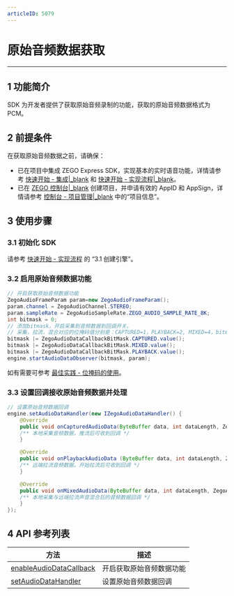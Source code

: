 ```yaml
---
articleID: 5079
---
```

# 原始音频数据获取

- - -

## 1 功能简介

SDK 为开发者提供了获取原始音频录制的功能，获取的原始音频数据格式为 PCM。

## 2 前提条件

在获取原始音频数据之前，请确保：

- 已在项目中集成 ZEGO Express SDK，实现基本的实时语音功能，详情请参考 [快速开始 - 集成\|_blank](!ExpressAudioSDK-Integration/SDK_Integration) 和 [快速开始 - 实现流程\|_blank](!ExpressAudioSDK-Integration/Solution_Implementation)。
- 已在 [ZEGO 控制台\|_blank](https://console.zego.im) 创建项目，并申请有效的 AppID 和 AppSign，详情请参考 [控制台 - 项目管理\|_blank](#12107) 中的“项目信息”。


## 3 使用步骤

### 3.1 初始化 SDK

请参考 [快速开始 - 实现流程](7627#3_1) 的 “3.1 创建引擎”。

### 3.2 启用原始音频数据功能

```java
// 开启获取原始音频数据功能
ZegoAudioFrameParam param=new ZegoAudioFrameParam();
param.channel = ZegoAudioChannel.STEREO;
param.sampleRate = ZegoAudioSampleRate.ZEGO_AUDIO_SAMPLE_RATE_8K;
int bitmask = 0;
// 添加bitmask，开启采集到音频数据到回调开关。
// 采集，拉流，混合对应的位掩码值分别是：CAPTURED=1，PLAYBACK=2, MIXED=4，bitmask最终得到的值为7，表示会同时触发采集、拉流、混合的原始数据回调。
bitmask |= ZegoAudioDataCallbackBitMask.CAPTURED.value();
bitmask |= ZegoAudioDataCallbackBitMask.MIXED.value();
bitmask |= ZegoAudioDataCallbackBitMask.PLAYBACK.value();
engine.startAudioDataObserver(bitmask, param);
```

<div class="mk-hint">

如有需要可参考 [最佳实践 - 位掩码的使用](#8661)。
</div>

### 3.3 设置回调接收原始音频数据并处理

```java
// 设置原始音频数据回调
engine.setAudioDataHandler(new IZegoAudioDataHandler() {
	@Override
	public void onCapturedAudioData(ByteBuffer data, int dataLength, ZegoAudioFrameParam param) {
	/** 本地采集音频数据，推流后可收到回调 */
	}

	@Override
	public void onPlaybackAudioData (ByteBuffer data, int dataLength, ZegoAudioFrameParam param) {
	/** 远端拉流音频数据，开始拉流后可收到回调 */
	}

	@Override
	public void onMixedAudioData(ByteBuffer data, int dataLength, ZegoAudioFrameParam param) {
	/** 本地采集与远端拉流声音混合后的音频数据回调 */
	}
});
```

## 4 API 参考列表

| 方法 | 描述 |
|-------|--------|
| [enableAudioDataCallback ](/zh/api?doc=express_video_sdk_API~Java_android~class~im-zego-zegoexpress-zego-express-engine#enable-audio-data-callback) | 开启获取原始音频数据功能 |
| [setAudioDataHandler ](/zh/api?doc=express_video_sdk_API~Java_android~class~im-zego-zegoexpress-zego-express-engine#set-audio-data-handler) | 设置原始音频数据回调 |
